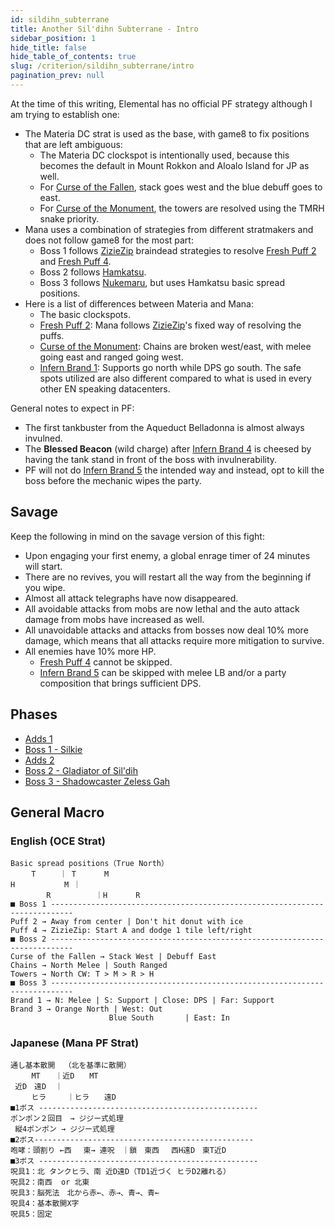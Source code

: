 ```yaml
---
id: sildihn_subterrane
title: Another Sil'dihn Subterrane - Intro
sidebar_position: 1
hide_title: false
hide_table_of_contents: true
slug: /criterion/sildihn_subterrane/intro
pagination_prev: null
---
```


At the time of this writing, Elemental has no official PF strategy although I am trying to establish one:
- The Materia DC strat is used as the base, with game8 to fix positions that are left ambiguous:
  - The Materia DC clockspot is intentionally used, because this becomes the default in Mount Rokkon and Aloalo Island for JP as well.
  - For [Curse of the Fallen](/criterion/sildihn_subterrane/boss_2/curse_of_the_fallen), stack goes west and the blue debuff goes to east.
  - For [Curse of the Monument](/criterion/sildihn_subterrane/boss_2/curse_of_the_monument), the towers are resolved using the TMRH snake priority.
- Mana uses a combination of strategies from different stratmakers and does not follow game8 for the most part:
  - Boss 1 follows [ZizieZip](https://x.com/ZizieZip/status/1582379825720741889) braindead strategies to resolve [Fresh Puff 2](/criterion/sildihn_subterrane/boss_1/fresh_puff_2) and [Fresh Puff 4](/criterion/sildihn_subterrane/boss_1/fresh_puff_4).
  - Boss 2 follows [Hamkatsu](https://www.youtube.com/watch?v=TDlhDJhSC2M).
  - Boss 3 follows [Nukemaru](https://www.youtube.com/watch?v=UPhrf4jc3wg), but uses Hamkatsu basic spread positions.
- Here is a list of differences between Materia and Mana:
  - The basic clockspots.
  - [Fresh Puff 2](/criterion/sildihn_subterrane/boss_1/fresh_puff_2): Mana follows [ZizieZip](https://x.com/ZizieZip/status/1582379825720741889)'s fixed way of resolving the puffs.
  - [Curse of the Monument](/criterion/sildihn_subterrane/boss_2/curse_of_the_monument): Chains are broken west/east, with melee going east and ranged going west.
  - [Infern Brand 1](/criterion/sildihn_subterrane/boss_3/infern_brand_1): Supports go north while DPS go south. The safe spots utilized are also different compared to what is used in every other EN speaking datacenters.

General notes to expect in PF:
- The first tankbuster from the Aqueduct Belladonna is almost always invulned.
- The **Blessed Beacon** (wild charge) after [Infern Brand 4](/criterion/sildihn_subterrane/boss_3/infern_brand_4) is cheesed by having the tank stand in front of the boss with invulnerability.
- PF will not do [Infern Brand 5](/criterion/sildihn_subterrane/boss_3/infern_brand_5) the intended way and instead, opt to kill the boss before the mechanic wipes the party.

## Savage

Keep the following in mind on the savage version of this fight:
- Upon engaging your first enemy, a global enrage timer of 24 minutes will start.
- There are no revives, you will restart all the way from the beginning if you wipe.
- Almost all attack telegraphs have now disappeared.
- All avoidable attacks from mobs are now lethal and the auto attack damage from mobs have increased as well.
- All unavoidable attacks and attacks from bosses now deal 10% more damage, which means that all attacks require more mitigation to survive.
- All enemies have 10% more HP.
  - [Fresh Puff 4](/criterion/sildihn_subterrane/boss_1/fresh_puff_4) cannot be skipped.
  - [Infern Brand 5](/criterion/sildihn_subterrane/boss_3/infern_brand_5) can be skipped with melee LB and/or a party composition that brings sufficient DPS.

## Phases

- [Adds 1](/criterion/sildihn_subterrane/adds_1)
- [Boss 1 - Silkie](/criterion/sildihn_subterrane/boss_1/intro)
- [Adds 2](/criterion/sildihn_subterrane/adds_2)
- [Boss 2 - Gladiator of Sil'dih](/criterion/sildihn_subterrane/boss_2/intro)
- [Boss 3 - Shadowcaster Zeless Gah](/criterion/sildihn_subterrane/boss_3/intro)


## General Macro

### English (OCE Strat)

    Basic spread positions（True North）
    　   T  　　｜ T　   　M
    H           M ｜
            R          ｜H 　  　R
    ■ Boss 1 ---------------------------------------------------------------------------
    Puff 2 → Away from center | Don't hit donut with ice
    Puff 4 → ZizieZip: Start A and dodge 1 tile left/right
    ■ Boss 2 ---------------------------------------------------------------------------
    Curse of the Fallen → Stack West | Debuff East 
    Chains → North Melee | South Ranged
    Towers → North CW: T > M > R > H 
    ■ Boss 3 ---------------------------------------------------------------------------
    Brand 1 → N: Melee | S: Support | Close: DPS | Far: Support
    Brand 3 → Orange North | West: Out
                          Blue South       | East: In


### Japanese (Mana PF Strat)

    通し基本散開  （北を基準に散開）
     　  MT　　｜近D　　MT
     近D　遠D  ｜
     　  ヒラ  　 ｜ヒラ　　遠D
    ■1ボス -------------------------------------------------
    ポンポン２回目　→ ジジー式処理
     縦4ポンポン → ジジー式処理
    ■2ボス-------------------------------------------------
    咆哮：頭割り ←西　 東→ 連呪　｜鎖　東西　 西H遠D　東T近D
    ■3ボス -------------------------------------------------
    呪具1：北 タンクヒラ、南 近D遠D（TD1近づく ヒラD2離れる）
    呪具2：南西  or 北東
    呪具3：脳死法　北から赤←、赤→、青→、青←
    呪具4：基本散開X字
    呪具5：固定